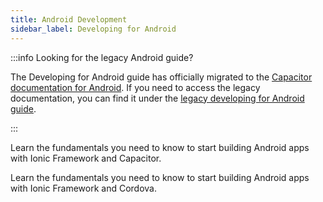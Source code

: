 ```yaml
---
title: Android Development
sidebar_label: Developing for Android
---
```


<head>
  <title>Android App Development Guide: Build Ionic Apps in Android Studio</title>
  <meta
    name="description"
    content="This development guide covers how to run and debug Ionic apps on Android emulators and devices. Learn how to install Android Studio to get started building."
  />
</head>


:::info Looking for the legacy Android guide?

The Developing for Android guide has officially migrated to the [Capacitor documentation for Android](https://capacitorjs.com/docs/android). If you need to access the legacy documentation, you can find it under the [legacy developing for Android guide](/docs/v6/developing/android).

:::

<DocsCards>
  <DocsCard
    header="Developing for Android with Capacitor (Recommended)"
    href="https://capacitorjs.com/docs/android"
    icon="/icons/capacitor-logo.svg"
  >
    <p>Learn the fundamentals you need to know to start building Android apps with Ionic Framework and Capacitor.</p>
  </DocsCard>
  <DocsCard
    header="Developing for Android with Cordova (Legacy)"
    href="/docs/v6/developing/android"
    icon="/icons/native-cordova-bot.png"
  >
    <p>Learn the fundamentals you need to know to start building Android apps with Ionic Framework and Cordova.</p>
  </DocsCard>
</DocsCards>
